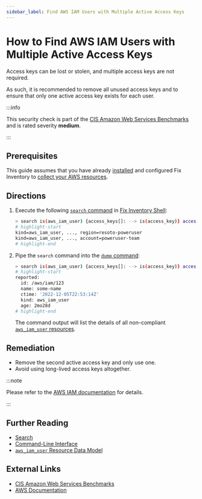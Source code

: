 ```yaml
---
sidebar_label: Find AWS IAM Users with Multiple Active Access Keys
---
```


# How to Find AWS IAM Users with Multiple Active Access Keys

Access keys can be lost or stolen, and multiple access keys are not required.

As such, it is recommended to remove all unused access keys and to ensure that only one active access key exists for each user.

:::info

This security check is part of the [CIS Amazon Web Services Benchmarks](https://cisecurity.org/benchmark/amazon_web_services) and is rated severity **medium**.

:::

## Prerequisites

This guide assumes that you have already [installed](../../../getting-started/install/index.mdx) and configured Fix Inventory to [collect your AWS resources](../../../how-to-guides/data-sources/collect-aws-resource-data.mdx).

## Directions

1. Execute the following [`search` command](../../../reference/cli/search.mdx) in [Fix Inventory Shell](../../../reference/components/shell.mdx):

   ```bash
   > search is(aws_iam_user) {access_keys[]: --> is(access_key)} access_keys[0].reported.access_key_status=="Active" and access_keys[1].reported.access_key_status=="Active"
   # highlight-start
   ​kind=aws_iam_user, ..., region=resoto-poweruser
   ​kind=aws_iam_user, ..., account=poweruser-team
   # highlight-end
   ```

2. Pipe the `search` command into the [`dump` command](../../../reference/cli/dump.mdx):

   ```bash
   > search is(aws_iam_user) {access_keys[]: --> is(access_key)} access_keys[0].reported.access_key_status=="Active" and access_keys[1].reported.access_key_status=="Active" | dump
   # highlight-start
   ​reported:
   ​  id: /aws/iam/123
   ​  name: some-name
   ​  ctime: '2022-12-05T22:53:14Z'
   ​  kind: aws_iam_user
   ​  age: 2mo28d
   # highlight-end
   ```

   The command output will list the details of all non-compliant [`aws_iam_user` resources](../../../reference/unified-data-model/aws.mdx#aws_iam_user).

## Remediation

- Remove the second active access key and only use one.
- Avoid using long-lived access keys altogether.

:::note

Please refer to the [AWS IAM documentation](https://docs.aws.amazon.com/IAM/latest/APIReference/API_ListAccessKeys.html) for details.

:::

## Further Reading

- [Search](../../../reference/search/index.mdx)
- [Command-Line Interface](../../../reference/cli/index.mdx)
- [`aws_iam_user` Resource Data Model](../../../reference/unified-data-model/aws.mdx#aws_iam_user)

## External Links

- [CIS Amazon Web Services Benchmarks](https://cisecurity.org/benchmark/amazon_web_services)
- [AWS Documentation](https://docs.aws.amazon.com/IAM/latest/APIReference/API_ListAccessKeys.html)
